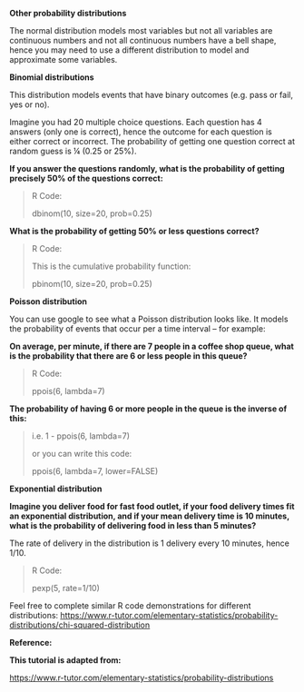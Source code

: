 **Other probability distributions**

The normal distribution models most variables but not all variables are
continuous numbers and not all continuous numbers have a bell shape,
hence you may need to use a different distribution to model and
approximate some variables.

**Binomial distributions**

This distribution models events that have binary outcomes (e.g. pass or
fail, yes or no).

Imagine you had 20 multiple choice questions. Each question has 4
answers (only one is correct), hence the outcome for each question is
either correct or incorrect. The probability of getting one question
correct at random guess is ¼ (0.25 or 25%).

**If you answer the questions randomly, what is the probability of
getting precisely 50% of the questions correct:**

> R Code:
>
> dbinom(10, size=20, prob=0.25)

**What is the probability of getting 50% or less questions correct?**

> R Code:
>
> This is the cumulative probability function:
>
> pbinom(10, size=20, prob=0.25)

**Poisson distribution**

You can use google to see what a Poisson distribution looks like. It
models the probability of events that occur per a time interval -- for
example:

**On average, per minute, if there are 7 people in a coffee shop queue,
what is the probability that there are 6 or less people in this queue?**

> R Code:
>
> ppois(6, lambda=7)

**The probability of having 6 or more people in the queue is the inverse
of this:**

> i.e. 1 - ppois(6, lambda=7)
>
> or you can write this code:
>
> ppois(6, lambda=7, lower=FALSE)

**Exponential distribution**

**Imagine you deliver food for fast food outlet, if your food delivery
times fit an exponential distribution, and if your mean delivery time is
10 minutes, what is the probability of delivering food in less than 5
minutes?**

The rate of delivery in the distribution is 1 delivery every 10 minutes,
hence 1/10.

> R Code:
>
> pexp(5, rate=1/10)

Feel free to complete similar R code demonstrations for different
distributions:
[[https://www.r-tutor.com/elementary-statistics/probability-distributions/chi-squared-distribution]{.underline}](https://www.r-tutor.com/elementary-statistics/probability-distributions/chi-squared-distribution)

**Reference:**

**This tutorial is adapted from:**

[[https://www.r-tutor.com/elementary-statistics/probability-distributions]{.underline}](https://www.r-tutor.com/elementary-statistics/probability-distributions)
